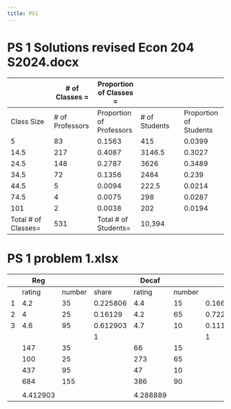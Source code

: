 ---
title: PS1
---

# PS 1 Solutions revised Econ 204 S2024.docx

||# of Classes =|Proportion of Classes =|||
|---|---|---|---|---|
|Class Size|# of Professors|Proportion of Professors|# of Students|Proportion of Students|
|5|83|0.1563|415|0.0399|
|14.5|217|0.4087|3146.5|0.3027|
|24.5|148|0.2787|3626|0.3489|
|34.5|72|0.1356|2484|0.239|
|44.5|5|0.0094|222.5|0.0214|
|74.5|4|0.0075|298|0.0287|
|101|2|0.0038|202|0.0194|
|Total # of Classes=|531|Total # of Students=|10,394||
	
# PS 1 problem 1.xlsx

||Reg|   ||Decaf|   ||Esp|   |
|---|---|---|---|---|---|---|---|---|
||rating|number|share|rating|number|   |rating|number|
|1|4.2|35|0.225806|4.4|15|0.166667|4.7|15|
|2|4|25|0.16129|4.2|65|0.722222|4.8|20|
|3|4.6|95|0.612903|4.7|10|0.111111|4.9|18|
||||1|||1|||
||147|35||66|15||70.5|15|
||100|25||273|65||96|20|
||437|95||47|10||88.2|18|
||684|155||386|90||254.7|53|
||||||||||
||4.412903|||4.288889|||4.80566||